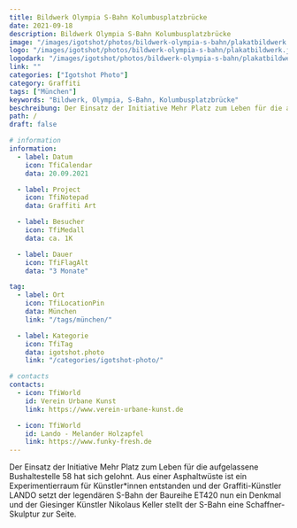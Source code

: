 ```yaml
---
title: Bildwerk Olympia S-Bahn Kolumbusplatzbrücke
date: 2021-09-18
description: Bildwerk Olympia S-Bahn Kolumbusplatzbrücke
image: "/images/igotshot/photos/bildwerk-olympia-s-bahn/plakatbildwerk.jpg"
logo: "/images/igotshot/photos/bildwerk-olympia-s-bahn/plakatbildwerk.jpg"
logodark: "/images/igotshot/photos/bildwerk-olympia-s-bahn/plakatbildwerk.jpg"
link: ""
categories: ["Igotshot Photo"]
category: Graffiti
tags: ["München"]
keywords: "Bildwerk, Olympia, S-Bahn, Kolumbusplatzbrücke"
beschreibung: Der Einsatz der Initiative Mehr Platz zum Leben für die aufgelassene Bushaltestelle 58 hat sich gelohnt. Aus einer Asphaltwüste ist ein Experimentierraum für Künstler*innen entstanden und der Graffiti-Künstler LANDO setzt der legendären S-Bahn der Baureihe ET420 nun ein Denkmal und der Giesinger Künstler Nikolaus Keller stellt der S-Bahn eine Schaffner-Skulptur zur Seite.
path: /
draft: false

# information
information:
  - label: Datum
    icon: TfiCalendar
    data: 20.09.2021

  - label: Project
    icon: TfiNotepad
    data: Graffiti Art

  - label: Besucher
    icon: TfiMedall
    data: ca. 1K

  - label: Dauer
    icon: TfiFlagAlt
    data: "3 Monate"

tag:
  - label: Ort
    icon: TfiLocationPin
    data: München
    link: "/tags/münchen/"

  - label: Kategorie
    icon: TfiTag
    data: igotshot.photo
    link: "/categories/igotshot-photo/"

# contacts
contacts:
  - icon: TfiWorld
    id: Verein Urbane Kunst
    link: https://www.verein-urbane-kunst.de

  - icon: TfiWorld
    id: Lando - Melander Holzapfel
    link: https://www.funky-fresh.de
---
```


Der Einsatz der Initiative Mehr Platz zum Leben für die aufgelassene Bushaltestelle 58 hat sich gelohnt. Aus einer Asphaltwüste ist ein Experimentierraum für Künstler*innen entstanden und der Graffiti-Künstler LANDO setzt der legendären S-Bahn der Baureihe ET420 nun ein Denkmal und der Giesinger Künstler Nikolaus Keller stellt der S-Bahn eine Schaffner-Skulptur zur Seite.